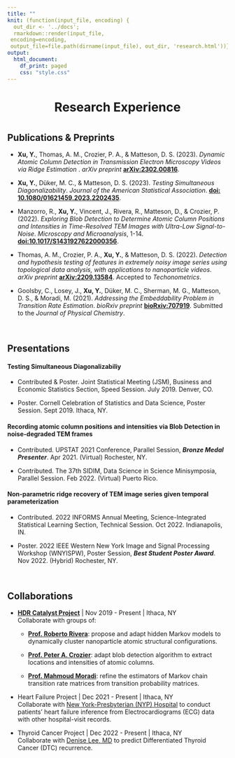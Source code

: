 ```yaml
---
title: ""
knit: (function(input_file, encoding) {
  out_dir <- '../docs';
  rmarkdown::render(input_file,
 encoding=encoding,
 output_file=file.path(dirname(input_file), out_dir, 'research.html'))})
output:
  html_document:
    df_print: paged
    css: "style.css"
---
```


<center> <h1>Research Experience</h1> </center>

</div>
<div style="margin-bottom:40px;">
</div>


## Publications & Preprints

* __Xu, Y.__, Thomas, A. M., Crozier, P. A., \& Matteson, D. S. (2023). _Dynamic Atomic Column Detection in Transmission Electron Microscopy Videos via Ridge Estimation
_. _arXiv preprint_ [__arXiv:2302.00816__](https://arxiv.org/abs/2302.00816).

* __Xu, Y.__, Düker, M. C., \& Matteson, D. S. (2023). _Testing Simultaneous Diagonalizability_. _Journal of the American Statistical Association_. [__doi: 10.1080/01621459.2023.2202435__](https://doi.org/10.1080/01621459.2023.2202435).

* Manzorro, R., __Xu, Y.__, Vincent, J., Rivera, R., Matteson, D., \& Crozier, P. (2022). _Exploring Blob Detection to Determine Atomic Column Positions and Intensities in Time-Resolved TEM Images with Ultra-Low Signal-to-Noise_. _Microscopy and Microanalysis_, 1-14. [__doi:10.1017/S1431927622000356__](https://doi.org/10.1017/S1431927622000356).

* Thomas, A. M., Crozier, P. A., __Xu, Y.__, \& Matteson, D. S. (2022). _Detection and hypothesis testing of features in extremely noisy image series using topological data analysis, with applications to nanoparticle videos_. _arXiv preprint_ [__arXiv:2209.13584__](https://arxiv.org/abs/2209.13584). Accepted to _Techonometrics_.

* Goolsby, C., Losey, J., __Xu, Y.__, Düker, M. C., Sherman, M. G., Matteson, D. S., \& Moradi, M. (2021). _Addressing the Embeddability Problem in Transition Rate Estimation_. _bioRxiv preprint_ [__bioRxiv:707919__](https://www.biorxiv.org/content/10.1101/707919v4). Submitted to the _Journal of Physical Chemistry_.


</div>
<div style="margin-bottom:60px;">
</div>

## Presentations

#### Testing Simultaneous Diagonalizabiliy

* Contributed \& Poster. Joint Statistical Meeting (JSM), Business and Economic Statistics Section, Speed Session. July 2019. Denver, CO.

* Poster. Cornell Celebration of Statistics and Data Science, Poster Session. Sept 2019. Ithaca, NY.

#### Recording atomic column positions and intensities via Blob Detection in noise-degraded TEM frames

* Contributed. UPSTAT 2021 Conference, Parallel Session, *__Bronze Medal Presenter__*. Apr 2021. (Virtual) Rochester, NY.

* Contributed. The 37th SIDIM, Data Science in Science Minisymposia, Parallel Session. Feb 2022. (Virtual) Puerto Rico.

#### Non-parametric ridge recovery of TEM image series given temporal parameterization

* Contributed. 2022 INFORMS Annual Meeting, Science-Integrated Statistical Learning Section, Technical Session. Oct 2022. Indianapolis, IN.

* Poster. 2022 IEEE Western New York Image and Signal Processing Workshop (WNYISPW), Poster Session, *__Best Student Poster Award__*. Nov 2022. (Hybrid) Rochester, NY.


</div>
<div style="margin-bottom:60px;">
</div>


## Collaborations

* [__HDR Catalyst Project__](https://www.nsf.gov/awardsearch/showAward?AWD_ID=1940124&HistoricalAwards=false) | Nov 2019 - Present | Ithaca, NY\
Collaborate with groups of:
    * [__Prof. Roberto Rivera__](https://scholar.google.com/citations?user=0HEAaC4AAAAJ&hl=en): propose and adapt hidden Markov models to dynamically cluster nanoparticle atomic structural configurations.

    * [__Prof. Peter A. Crozier__](https://crozier.engineering.asu.edu/people/peter-a-crozier/): adapt blob detection algorithm to extract locations and intensities of atomic columns.

    * [__Prof. Mahmoud Moradi__](https://bslgroup.hosted.uark.edu/members.shtml): refine the estimators of Markov chain transition rate matrices from transition probability matrices.


* Heart Failure Project | Dec 2021 - Present | Ithaca, NY\
Collaborate with [New York-Presbyterian (NYP) Hospital](https://www.nyp.org/) to conduct patients' heart failure inference from Electrocardiograms (ECG) data with other hospital-visit records.


* Thyroid Cancer Project | Dec 2022 - Present | Ithaca, NY\
Collaborate with [Denise Lee, MD](https://profiles.mountsinai.org/denise-t-lee) to predict Differentiated Thyroid Cancer (DTC) recurrence.
